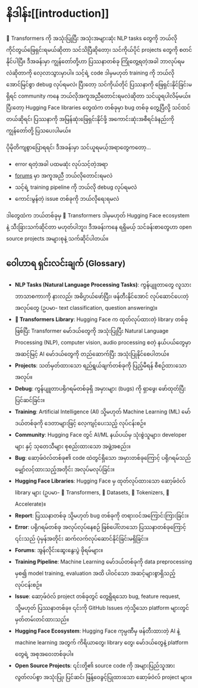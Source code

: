 # နိဒါန်း[[introduction]]

<CourseFloatingBanner
    chapter={8}
    classNames="absolute z-10 right-0 top-0"
/>

🤗 Transformers ကို အသုံးပြုပြီး အသုံးအများဆုံး NLP tasks တွေကို ဘယ်လိုကိုင်တွယ်ဖြေရှင်းရမယ်ဆိုတာ သင်သိပြီဆိုတော့၊ သင်ကိုယ်ပိုင် projects တွေကို စတင်နိုင်ပါပြီ။ ဒီအခန်းမှာ ကျွန်တော်တို့ဟာ ပြဿနာတစ်ခု ကြုံတွေ့ရတဲ့အခါ ဘာလုပ်ရမလဲဆိုတာကို လေ့လာသွားမှာပါ။ သင့်ရဲ့ code ဒါမှမဟုတ် training ကို ဘယ်လိုအောင်မြင်စွာ debug လုပ်ရမလဲ၊ ပြီးတော့ သင်ကိုယ်တိုင် ပြဿနာကို ဖြေရှင်းနိုင်ခြင်းမရှိရင် community ကနေ ဘယ်လိုအကူအညီတောင်းရမလဲဆိုတာ သင်ယူရပါလိမ့်မယ်။ ပြီးတော့ Hugging Face libraries တွေထဲက တစ်ခုမှာ bug တစ်ခု တွေ့ပြီလို့ သင်ထင်တယ်ဆိုရင်၊ ပြဿနာကို အမြန်ဆုံးဖြေရှင်းနိုင်ဖို့ အကောင်းဆုံးအစီရင်ခံနည်းကို ကျွန်တော်တို့ ပြသပေးပါမယ်။

ပိုမိုတိကျစွာပြောရရင်၊ ဒီအခန်းမှာ သင်ယူရမယ့်အရာတွေကတော့...

- error ရတဲ့အခါ ပထမဆုံး လုပ်သင့်တဲ့အရာ
- [forums](https://discuss.huggingface.co/) မှာ အကူအညီ ဘယ်လိုတောင်းရမလဲ
- သင့်ရဲ့ training pipeline ကို ဘယ်လို debug လုပ်ရမလဲ
- ကောင်းမွန်တဲ့ issue တစ်ခုကို ဘယ်လိုရေးရမလဲ

ဒါတွေထဲက ဘယ်တစ်ခုမှ 🤗 Transformers ဒါမှမဟုတ် Hugging Face ecosystem နဲ့ သီးခြားသက်ဆိုင်တာ မဟုတ်ပါဘူး၊ ဒီအခန်းကနေ ရရှိမယ့် သင်ခန်းစာတွေဟာ open source projects အများစုနဲ့ သက်ဆိုင်ပါတယ်။

## ဝေါဟာရ ရှင်းလင်းချက် (Glossary)

*   **NLP Tasks (Natural Language Processing Tasks)**: ကွန်ပျူတာတွေ လူသားဘာသာစကားကို နားလည်၊ အဓိပ္ပာယ်ဖော်ပြီး၊ ဖန်တီးနိုင်အောင် လုပ်ဆောင်ပေးတဲ့ အလုပ်တွေ (ဥပမာ- text classification, question answering)။
*   **🤗 Transformers Library**: Hugging Face က ထုတ်လုပ်ထားတဲ့ library တစ်ခုဖြစ်ပြီး Transformer မော်ဒယ်တွေကို အသုံးပြုပြီး Natural Language Processing (NLP), computer vision, audio processing စတဲ့ နယ်ပယ်တွေမှာ အဆင့်မြင့် AI မော်ဒယ်တွေကို တည်ဆောက်ပြီး အသုံးပြုနိုင်စေပါတယ်။
*   **Projects**: သတ်မှတ်ထားသော ရည်ရွယ်ချက်တစ်ခုကို ပြည့်မီရန် စီစဉ်ထားသော အလုပ်။
*   **Debug**: ကွန်ပျူတာပရိုဂရမ်တစ်ခုရှိ အမှားများ (bugs) ကို ရှာဖွေ၊ ဖော်ထုတ်ပြီး ပြင်ဆင်ခြင်း။
*   **Training**: Artificial Intelligence (AI) သို့မဟုတ် Machine Learning (ML) မော်ဒယ်တစ်ခုကို ဒေတာများဖြင့် လေ့ကျင့်ပေးသည့် လုပ်ငန်းစဉ်။
*   **Community**: Hugging Face တွင် AI/ML နယ်ပယ်မှ သုံးစွဲသူများ၊ developer များ နှင့် သုတေသီများ စုစည်းထားသော အဖွဲ့အစည်း။
*   **Bug**: ဆော့ဖ်ဝဲလ်တစ်ခု၏ code ထဲတွင်ရှိသော အမှားတစ်ခုကြောင့် ပရိုဂရမ်သည် မျှော်လင့်ထားသည့်အတိုင်း အလုပ်မလုပ်ခြင်း။
*   **Hugging Face Libraries**: Hugging Face မှ ထုတ်လုပ်ထားသော ဆော့ဖ်ဝဲလ် library များ (ဥပမာ- 🤗 Transformers, 🤗 Datasets, 🤗 Tokenizers, 🤗 Accelerate)။
*   **Report**: ပြဿနာတစ်ခု သို့မဟုတ် bug တစ်ခုကို တရားဝင်အကြောင်းကြားခြင်း။
*   **Error**: ပရိုဂရမ်တစ်ခု အလုပ်လုပ်နေစဉ် ဖြစ်ပေါ်လာသော ပြဿနာတစ်ခုကြောင့် ၎င်းသည် ပုံမှန်အတိုင်း ဆက်လက်လုပ်ဆောင်နိုင်ခြင်းမရှိခြင်း။
*   **Forums**: အွန်လိုင်းဆွေးနွေးပွဲ ဖိုရမ်များ။
*   **Training Pipeline**: Machine Learning မော်ဒယ်တစ်ခုကို data preprocessing မှစ၍ model training, evaluation အထိ ပါဝင်သော အဆင့်များစွာရှိသည့် လုပ်ငန်းစဉ်။
*   **Issue**: ဆော့ဖ်ဝဲလ် project တစ်ခုတွင် တွေ့ရှိရသော bug, feature request, သို့မဟုတ် ပြဿနာတစ်ခု။ ၎င်းကို GitHub Issues ကဲ့သို့သော platform များတွင် မှတ်တမ်းတင်ထားသည်။
*   **Hugging Face Ecosystem**: Hugging Face ကုမ္ပဏီမှ ဖန်တီးထားတဲ့ AI နဲ့ machine learning အတွက် ကိရိယာတွေ၊ library တွေ၊ မော်ဒယ်တွေနဲ့ platform တွေရဲ့ အစုအဝေးတစ်ခုပါ။
*   **Open Source Projects**: ၎င်းတို့၏ source code ကို အများပြည်သူအား လွတ်လပ်စွာ အသုံးပြု၊ ပြင်ဆင်၊ ဖြန့်ဝေခွင့်ပြုထားသော ဆော့ဖ်ဝဲလ် project များ။
